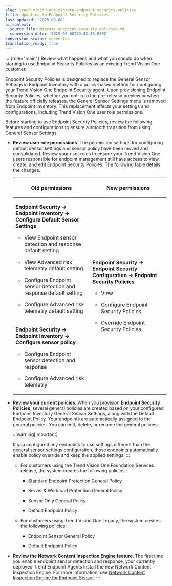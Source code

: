 ```yaml
---
slug: trend-vision-one-migrate-endpoint-security-policies
title: Updating to Endpoint Security Policies
last_updated: '2025-09-08'
ai_context:
  source_file: migrate-endpoint-security-policies.md
  conversion_date: '2025-09-08T23:42:16.020Z'
conversion_status: converted
translation_ready: true
---
```


::: {role="main"}
Review what happens and what you should do when starting to use Endpoint Security Policies as an existing Trend Vision One customer.

Endpoint Security Policies is designed to replace the General Sensor Settings in Endpoint Inventory with a policy-based method for configuring your Trend Vision One Endpoint Security agent. Upon provisioning Endpoint Security Policies, whether you opt-in to the pre-release preview or when the feature officially releases, the General Sensor Settings menu is removed from Endpoint Inventory. This replacement affects your settings and configurations, including Trend Vision One user role permissions.

Before starting to use Endpoint Security Policies, review the following features and configurations to ensure a smooth transition from using General Sensor Settings.

- **Review user role permissions**. The permission settings for configuring default sensor settings and sensor policy have been moved and consolidated. Review your user roles to ensure your Trend Vision One users responsible for endpoint management still have access to view, create, and edit Endpoint Security Policies. The following table details the changes.

  <table>
  <colgroup>
  <col style="width: 50%" />
  <col style="width: 50%" />
  </colgroup>
  <thead>
  <tr>
  <th><p>Old permissions</p></th>
  <th><p>New permissions</p></th>
  </tr>
  </thead>
  <tbody>
  <tr>
  <td><p><strong>Endpoint Security → Endpoint Inventory → Configure Default Sensor Settings</strong></p>
  <ul>
  <li><p>View Endpoint sensor detection and response default setting</p></li>
  <li><p>View Advanced risk telemetry default setting</p></li>
  <li><p>Configure Endpoint sensor detection and response default setting</p></li>
  <li><p>Configure Advanced risk telemetry default setting</p></li>
  </ul></td>
  <td rowspan="2"><p><strong>Endpoint Security → Endpoint Security Configuration → Endpoint Security Policies</strong></p>
  <ul>
  <li><p>View</p></li>
  <li><p>Configure Endpoint Security Policies</p></li>
  <li><p>Override Endpoint Security Policies</p></li>
  </ul></td>
  </tr>
  <tr>
  <td><p><strong>Endpoint Security → Endpoint Inventory → Configure sensor policy</strong></p>
  <ul>
  <li><p>Configure Endpoint sensor detection and response</p></li>
  <li><p>Configure Advanced risk telemetry</p></li>
  </ul></td>
  </tr>
  </tbody>
  </table>

- **Review your current policies**. When you provision **Endpoint Security Policies**, several general policies are created based on your configured Endpoint Inventory General Sensor Settings, along with the Default Endpoint Policy. Your endpoints are automatically assigned to the general policies. You can edit, delete, or rename the general policies.

  :::warning[Important]

  If you configured any endpoints to use settings different than the general sensor settings configuration, those endpoints automatically enable policy override and keep the applied settings.
  :::

  - For customers using the Trend Vision One Foundation Services release, the system creates the following policies.:

    - Standard Endpoint Protection General Policy

    - Server & Workload Protection General Policy

    - Sensor Only General Policy

    - Default Endpoint Policy

  - For customers using Trend Vision One Legacy, the system creates the following policies:

    - Endpoint Sensor General Policy

    - Default Endpoint Policy

- **Review the Network Content Inspection Engine feature**. The first time you enable endpoint sensor detection and response, your currently deployed Trend Endpoint Agents install the new Network Content Inspection Engine. For more information, see [Network Content Inspection Engine for Endpoint Sensor](network-content-inspection-engine.mdx).
:::
